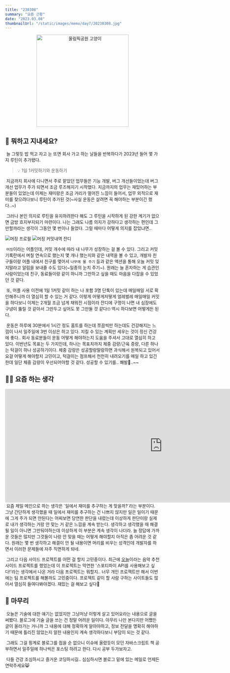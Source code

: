 ```yaml
---
title: "230308"
summary: "요즘 근황"
date: "2023.03.08"
thumbnailUrl: "/static/images/memo/day7/20230308.jpg"
---
```


<div align="center">
	<img src="/static/images/memo/day7/20230308.jpg" width="300px" alt="올림픽공원 고양이" />
</div>


## 🤔 뭐하고 지내세요?

&nbsp;늘 그렇듯 밥 먹고 자고 눈 뜨면 회사 가고 하는 날들을 반복하다가 2023년 들어 몇 가지 루틴이 추가됐다.
> 💡 1일 1커밋하기와 운동하기

&nbsp;지금까지 회사에 다니면서 주로 맡았던 업무들은 기능 개발, 버그 개선들이었는데 버그 개선 업무가 주가 되면서 조금 루즈해지기 시작했다.
지금까지의 업무는 재밌어하는 부분들이 있었는데 이제는 재미랑은 조금 거리가 멀어진 느낌이 들어서, 업무 외적으로 재미를 찾으려다보니 루틴이 추가된 것(~사실 운동은 살려면 꼭 해야하는 부분이긴 했다..~)

&nbsp;그러나 본인 의지로 루틴을 유지하려한다 해도 그 루틴을 시작하게 된 강한 계기가 없으면 금방 흐지부지되기 마련이다. 나는 그래도 나름 의지가 강하다고 생각하는 편인데 그만할까라는 생각이 그동안 몇 번이나 들었다.
그럴 때마다 어떻게 의지를 잡았냐면..

<div style={{ display: "grid", gridTemplateColumns: "repeat(2, 1fr)" }}>
	<img src="/static/images/memo/day7/merging.png" alt="머징 프로필" />
	<img src="/static/images/memo/day7/merging2.png" alt="머징 커밋내역 잔디" />
</div>

&nbsp;`머징`이라는 어플인데, 커밋 개수에 따라 내 나무가 성장하는 걸 볼 수 있다.
그리고 커밋 기록란에서 며칠 연속으로 했는지 몇 개나 했는지와 같은 내역을 볼 수 있고, 개발자 친구들이랑 어플 내에서 친구를 맺어서 `나무에 물 주기` 등과 같은 액션을 통해 오늘 커밋 잊지말라고 알림을 보내줄 수도 있다(~일종의 눈치 주기~).
원래는 늘 혼자하는 게 습관인 사람이었는데 친구, 동료들이랑 같이 하니까 그만하고 싶을 때도 마음을 다잡을 수 있었던 것 같다.

&nbsp;또, 어플 사용 이전에 1일 1커밋 같이 하는 나 포함 3명 단톡이 있는데 매일매일 서로 확인해주니까 더 열심히 할 수 있는 거 같다.
이렇게 어떻게저떻게 얼레벌레 매일매일 커밋을 하다보니 이제는 2개월 조금 넘게 채워진 시점이라 잔디에 구멍이 나면 내 심장에도 구녕이 뚫릴 것 같아서 그만두고 싶어도 못 그만둘 것 같다🙄 역시 하다보면 어떻게든 된다.

&nbsp;운동은 하루에 30분에서 1시간 정도 홈트를 하는데 쪼끔씩만 하는데도 건강해지는 느낌이 나서 일주일에 3번 이상은 하고 있다. 지킬 수 있는 계획만 세우는 것이 정신 건강에 좋다..
회사 동료분들이 운동 어떻게 해야하는지 도움을 주셔서 고대로 열심히 하고 있다. 이번년도 목표는 두 가지인데, 하나는 목표치까지 체중 감량/근육 증량, 다른 하나는 턱걸이 하나 성공하기이다.
체중 감량은 성공할랑말랑하면 과식해서 원복되고 있어서 요걸 어떻게 해야할지 고민이고, 턱걸이는 점프해서 천천히 내려오기를 매일 하고 있긴 한데 일단 체중 감량이 우선되어야할 것 같다.
성공할 수 있기를.. 쫴발🙏..~~

## 🧑‍💻 요즘 하는 생각
<iframe width="1022" height="370" src="https://www.youtube.com/embed/0qaYOIgN1ss" title="[FOCUS] 권진아(Kwon Jin Ah) – Raise Up The Flag | 딩고뮤직 | Dingo Music" frameborder="0" allow="accelerometer; autoplay; clipboard-write; encrypted-media; gyroscope; picture-in-picture; web-share" allowfullscreen></iframe>
&nbsp;요즘 제일 메인으로 하는 생각은 `일에서 재미를 추구하는 게 맞을까?`라는 부분이다. 그냥 간단하게 생각했을 때 일에서 재미를 추구하는 건 나쁘지 않지만 일은 일이기 때문에 그게 주가 되면 안된다는 어찌보면 당연한 판단을 내렸는데 이상하게 판단이랑 실제로 내가 생각하는 거랑 안 맞는 거 같은 느낌을 계속 받는다.
생각하고 생각했을 때 해결될 일이 아니면 그만둬야하는데 이상하게 이 부분은 계속 생각이 나더라. 늘 정답에 가까운 것들은 많지만 그것들이 나랑 안 맞을 때는 어떻게 해야할지 아직은 좀 어려운 것 같다. 원래는 몇 번 생각하고 해결이 안 될 내용이면 머리를 비우는 성격인데 개발자를 하면서 이러한 문제들에 자주 직면하게 되네.

&nbsp;그리고 다음 사이드 프로젝트를 어떤 걸 할지 고민중이다. 최근에 [오늘](https://oneul.vercel.app/)이라는 음악 추천 사이드 프로젝트를 했었는데 이 프로젝트는 막연한 '스포티파이 API를 사용해보고 싶다!'라는 생각에서 나온 거라 다음 프로젝트는 뭐할지..
너무 개인 프로젝트만 해서 이번에는 팀 프로젝트를 해볼까도 고민중이다. 프로젝트 같이 할 사람 구하는 사이트들도 많아서 열심히 들여다봐야겠다. 재밌는 걸 해보고 싶다🤩

## 🐴 마무리

&nbsp;오늘은 기술에 대한 얘기는 없었지만 그냥저냥 이렇게 살고 있어요라는 내용으로 글을 써봤다.
블로그에 기술 글을 쓰는 건 정말 어려운 일이다. 아무리 나만 본다지만 어쨌든 글이 올라가는 거니까 그 내용에 대해 정확하게 알아야하고, 정보 전달을 명확히 해야하기 때문에 틀리진 않았는지 알찬 내용인지 계속 생각하다보니 부담이 되는 것 같다.

&nbsp;그래도 그걸 핑계로 블로그를 접을 순 없으니 이슈에 올렸듯이 모던 자바스크립트 책 공부하면서 일주일에 하나씩은 포스팅 하려고 한다. 다시 공부 두가보자고.

&nbsp;다들 건강 조심하시고 즐거운 코딩하시길.. 심심하시면 블로그 밑에 있는 메일로 언제든 연락주세요😸